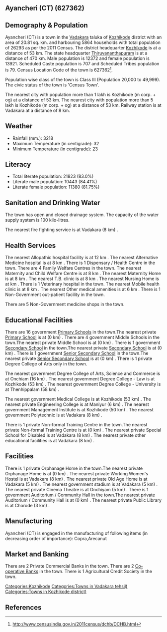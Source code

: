 {{Infobox settlement
| name=Ayancheri (CT)
| native_name=
| native_name_lang=
| other_name=
| nickname=
| settlement_type=Town
| image_skyline=
| image_alt=
| image_caption=
| pushpin_map=India Kerala
| pushpin_label_position=right
| pushpin_map_alt=
| pushpin_map_caption=Location in Kerala, India
| latd=
| latm=
| lats=
| latNS=
| longd=
| longm=
| longs=
| longEW=
| coordinates_display=inline,title
| subdivision_type=Country
| subdivision_name={{flag|India}}
| subdivision_type1=[[States and territories of India|State]]
| subdivision_name1=Kerala 
| subdivision_type2=[[List of districts of India|District]]
| subdivision_name2=Kozhikode
| subdivision_type3=Tahsil
| subdivision_name3=Vadakara
| website=
| established_title=<!-- Established -->
| established_date=
| founder=
| named_for=
| government_type=
| governing_body=
| unit_pref=Metric
| area_footnotes=
| area_rank=
| area_total_km2=20.81
| elevation_footnotes=
| elevation_m=
| population_total=26293
| population_as_of=2011
| population_rank=
| population_density_km2=1263
| population_demonym=
| population_footnotes=
| demographics_type1=Languages=
| demographics1_title1=Official=
| demographics1_info1=[[Malayalam language|Malayalam]]
| timezone1=[[Indian Standard Time|IST]]
| utc_offset1==+5:30
| postal_code_type=[[Postal Index Number|PIN]]
| postal_code=
| area_code_type=Telephone code
| area_code=
| registration_plate=
| blank1_name_sec1=Nearest city
| blank1_info_sec1=[[Kozhikode (m corp. + og)]]
| blank2_name_sec1=[[Human sex ratio|Sex ratio]]
| blank2_info_sec1=1125
| blank3_name_sec1=Literacy
| blank3_info_sec1=83.0%
| blank1_name_sec2=[[2011 Census of India|2011 census]] code
| blank1_info_sec2=627362
| footnotes=
}}

== Ayancheri (CT) (627362) ==

== Demography & Population ==

Ayancheri (CT) is a town in the [[Vadakara]] taluka of [[Kozhikode]] district with an area of 20.81 sq. km. and harbouring 5864 households with total population of 26293 as per the 2011 Census. The district headquarter [[Kozhikode]] is at a distance of 53 km. The state headquarter [[Thiruvananthapuram]] is at a distance of 470 km. Male population is 12372 and female population is 13921. Scheduled Caste population is 707 and Scheduled Tribes population is 79. Census Location Code of the town is 627362<ref>http://www.censusindia.gov.in/2011census/dchb/DCHB.html</ref>.

Population wise class of the town is Class III (Population 20,000 to 49,999).
The civic status of the town is 'Census Town'.

The nearest city with population more than 1 lakh is Kozhikode (m corp. + og) at a distance of 53 km. The nearest city with population more than 5 lakh is Kozhikode (m corp. + og) at a distance of 53 km. Railway station is at Vadakara at a distance of 8 km.


== Weather ==  
* Rainfall (mm.): 3218 
* Maximum Temperature (in centigrade): 32
* Minimum Temperature (in centigrade): 23


== Literacy ==  
* Total literate population: 21823 (83.0%)
* Literate male population: 10443 (84.41%)
* Literate female population: 11380 (81.75%)


== Sanitation and Drinking Water ==  
The town has open and closed drainage system.
The capacity of the water supply system is 100 kilo-litres.

The nearest fire fighting service is at Vadakara (8 km) .


== Health Services ==
The nearest Allopathic hospital facility is at 12 km .
The nearest Alternative Medicine hospital is at 8 km .
There is 1 Dispensary / Health Centre in the town.
There are 4 Family Welfare Centres in the town.
The nearest Maternity and Child Welfare Centre is at 8 km .
The nearest Maternity Home is at 8 km .
The nearest T.B. clinic is at 8 km .
The nearest Nursing Home is at  km .
There is 1 Veterinary hospital in the town.
The nearest Mobile health clinic is at 8 km .
The nearest Other medical amenities is at 6 km .
There is 1 Non-Government out-patient facility in the town.


There are 5 Non-Government medicine shops in the town.


== Educational Facilities ==
There are 16 government [[Primary School]]s in the town.The nearest private [[Primary School]] is at  (0 km) .
There are 4 government Middle Schools in the town.The nearest private Middle School is at  (0 km) .
There is 1 government [[Secondary School]] in the town.The nearest private [[Secondary School]] is at  (0 km) .
There is 1 government [[Senior Secondary School]] in the town.The nearest private [[Senior Secondary School]] is at  (0 km) .
There is 1 private Degree College of Arts only in the town. 
 
 
 
 
The nearest government Degree College of Arts, Science and Commerce is at Onchiam (16 km) .
The nearest government Degree College - Law is at Kozhikode (53 km) .
The nearest government Degree College - University is at Thenhippalam (58 km) .
 
The nearest government Medical College is at Kozhikode (53 km) .
The nearest private Engineering College is at Maniyur (6 km) .
The nearest government Management Institute is at Kozhikode (50 km) .
The nearest government Polytechnic is at Vadakara (8 km) .
 
There is 1 private Non-formal Training Centre in the town.The nearest private Non-formal Training Centre is at  (0 km) .
The nearest private Special School for Disabled is at Vadakara (8 km) .
The nearest private other educational facilities is at Vadakara (8 km) .


== Facilities ==
There is 1 private Orphanage Home in the town.The nearest private Orphanage Home is at  (0 km) .
The nearest private Working Women's Hostel is at Vadakara (8 km) .
The nearest private Old Age Home is at Vadakara  (5 km) .
The nearest government stadium is at Vadakara (5 km) .
The nearest private Cinema Theatre is at Onchiyam (5 km) .
There is 1 government Auditorium / Community Hall in the town.The nearest private Auditorium / Community Hall is at  (0 km) .
The nearest private Public Library is at Chorode (3 km) .


== Manufacturing ==
Ayancheri (CT) is engaged in the manufacturing of following items (in decreasing order of importance): Copra,Arecanut


== Market and Banking ==

There are 2 Private Commercial Banks in the town.
There are 2 [[Co-operative Bank]]s in the town.
There is 1 Agricultural Credit Society in the town.



[[Categories:Kozhikode]]
[[Categories:Towns in Vadakara tehsil)]]
[[Categories:Towns in Kozhikode district)]]


== References ==
{{Reflist}}


